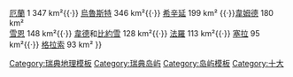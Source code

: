{{Navbox
|name= 瑞典十大島嶼
|title= 瑞典十大島嶼
| style  = width:600px
| state  = uncollapsed
|list1=[[哥得蘭島|哥得蘭]] 2 994 km²{{·}} [[厄兰岛|厄蘭]] 1 347 km²{{·}} [[烏魯斯特島|烏魯斯特]] 346 km²{{·}} [[希辛延島|希辛延]] 199 km² {{·}}[[韋姆德島|韋姆德]] 180 km²<br/> [[雪恩島|雪恩]] 148 km²{{·}} [[韋德島|韋德]]和[[比約雪島|比約雪]] 128 km²{{·}} [[法羅島|法羅]] 113 km²{{·}} [[塞拉島|塞拉]] 95 km²{{·}} [[格拉索島|格拉索]] 93 km²
}}<noinclude>
[[Category:瑞典地理模板]]
[[Category:瑞典岛屿]]
[[Category:岛屿模板]]
[[Category:十大]]

</noinclude>